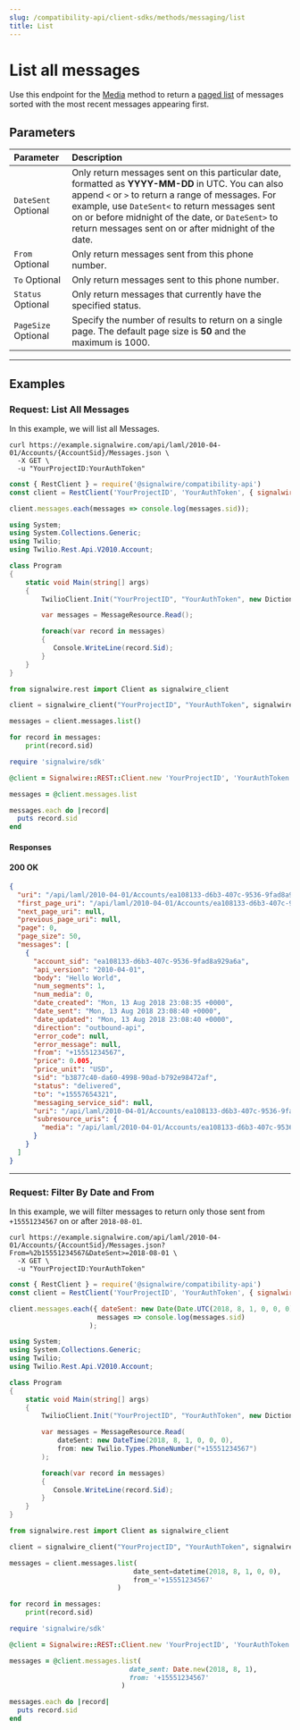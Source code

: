 ```yaml
---
slug: /compatibility-api/client-sdks/methods/messaging/list
title: List
---
```


# List all messages

Use this endpoint for the [Media](./index.mdx) method to return a [paged list](/docs/rest/compatibility-api/overview/paging.mdx) 
of messages sorted with the most recent messages appearing first.

## Parameters

| Parameter                                             | Description                                                                                                                                                                                                                                                                                                           |
| :---------------------------------------------------- | :-------------------------------------------------------------------------------------------------------------------------------------------------------------------------------------------------------------------------------------------------------------------------------------------------------------------- |
| `DateSent` <span className="optional-arg">Optional</span> | Only return messages sent on this particular date, formatted as **YYYY-MM-DD** in UTC. You can also append `<` or `>` to return a range of messages. For example, use `DateSent<` to return messages sent on or before midnight of the date, or `DateSent>` to return messages sent on or after midnight of the date. |
| `From` <span className="optional-arg">Optional</span>     | Only return messages sent from this phone number.                                                                                                                                                                                                                                                                     |
| `To` <span className="optional-arg">Optional</span>       | Only return messages sent to this phone number.                                                                                                                                                                                                                                                                       |
| `Status` <span className="optional-arg">Optional</span>   | Only return messages that currently have the specified status.                                                                                                                                                                                                                                                        |
| `PageSize` <span className="optional-arg">Optional</span> | Specify the number of results to return on a single page. The default page size is **50** and the maximum is 1000.                                                                                                                                                                                                    |

---

## Examples

### Request: List All Messages

In this example, we will list all Messages.

<Tabs groupId="compatibility-sdks">

<TabItem value="shell" label="cURL">

```shell
curl https://example.signalwire.com/api/laml/2010-04-01/Accounts/{AccountSid}/Messages.json \
  -X GET \
  -u "YourProjectID:YourAuthToken"
```

</TabItem>

<TabItem value="node" label="Node.js">

```javascript
const { RestClient } = require('@signalwire/compatibility-api')
const client = RestClient('YourProjectID', 'YourAuthToken', { signalwireSpaceUrl: 'example.signalwire.com' })

client.messages.each(messages => console.log(messages.sid));
```

</TabItem>

<TabItem value="csharp" label="C#">

```csharp
using System;
using System.Collections.Generic;
using Twilio;
using Twilio.Rest.Api.V2010.Account;

class Program
{
    static void Main(string[] args)
    {
        TwilioClient.Init("YourProjectID", "YourAuthToken", new Dictionary<string, object> { ["signalwireSpaceUrl"] = "{SPACE}.signalwire.com" });

        var messages = MessageResource.Read();

        foreach(var record in messages)
        {
           Console.WriteLine(record.Sid);
        }
    }
}
```

</TabItem>

<TabItem value="python" label="Python">

```python
from signalwire.rest import Client as signalwire_client

client = signalwire_client("YourProjectID", "YourAuthToken", signalwire_space_url = 'example.signalwire.com')

messages = client.messages.list()

for record in messages:
    print(record.sid)
```

</TabItem>

<TabItem value="ruby" label="Ruby">

```ruby
require 'signalwire/sdk'

@client = Signalwire::REST::Client.new 'YourProjectID', 'YourAuthToken', signalwire_space_url: "example.signalwire.com"

messages = @client.messages.list

messages.each do |record|
  puts record.sid
end
```

</TabItem>

</Tabs>

#### Responses

<h4><span class="badge badge--success">200</span> OK</h4>

```json
{
  "uri": "/api/laml/2010-04-01/Accounts/ea108133-d6b3-407c-9536-9fad8a929a6a/Messages?Page=0&PageSize=50",
  "first_page_uri": "/api/laml/2010-04-01/Accounts/ea108133-d6b3-407c-9536-9fad8a929a6a/Messages?Page=0&PageSize=50",
  "next_page_uri": null,
  "previous_page_uri": null,
  "page": 0,
  "page_size": 50,
  "messages": [
    {
      "account_sid": "ea108133-d6b3-407c-9536-9fad8a929a6a",
      "api_version": "2010-04-01",
      "body": "Hello World",
      "num_segments": 1,
      "num_media": 0,
      "date_created": "Mon, 13 Aug 2018 23:08:35 +0000",
      "date_sent": "Mon, 13 Aug 2018 23:08:40 +0000",
      "date_updated": "Mon, 13 Aug 2018 23:08:40 +0000",
      "direction": "outbound-api",
      "error_code": null,
      "error_message": null,
      "from": "+15551234567",
      "price": 0.005,
      "price_unit": "USD",
      "sid": "b3877c40-da60-4998-90ad-b792e98472af",
      "status": "delivered",
      "to": "+15557654321",
      "messaging_service_sid": null,
      "uri": "/api/laml/2010-04-01/Accounts/ea108133-d6b3-407c-9536-9fad8a929a6a/Messages/b3877c40-da60-4998-90ad-b792e98472af",
      "subresource_uris": {
        "media": "/api/laml/2010-04-01/Accounts/ea108133-d6b3-407c-9536-9fad8a929a6a/Messages/b3877c40-da60-4998-90ad-b792e98472af/Media"
      }
    }
  ]
}
```

---

### Request: Filter By Date and From

In this example, we will filter messages to return only those sent from `+15551234567` on or after `2018-08-01`.

<Tabs groupId="compatibility-sdks">

<TabItem value="shell" label="cURL">

```shell
curl https://example.signalwire.com/api/laml/2010-04-01/Accounts/{AccountSid}/Messages.json?From=%2b15551234567&DateSent>=2018-08-01 \
  -X GET \
  -u "YourProjectID:YourAuthToken"
```

</TabItem>

<TabItem value="node" label="Node.js">

```javascript
const { RestClient } = require('@signalwire/compatibility-api')
const client = RestClient('YourProjectID', 'YourAuthToken', { signalwireSpaceUrl: 'example.signalwire.com' })

client.messages.each({ dateSent: new Date(Date.UTC(2018, 8, 1, 0, 0, 0)), from: '+15551234567' },
                      messages => console.log(messages.sid)
                    );
```

</TabItem>

<TabItem value="csharp" label="C#">

```csharp
using System;
using System.Collections.Generic;
using Twilio;
using Twilio.Rest.Api.V2010.Account;

class Program
{
    static void Main(string[] args)
    {
        TwilioClient.Init("YourProjectID", "YourAuthToken", new Dictionary<string, object> { ["signalwireSpaceUrl"] = "{SPACE}.signalwire.com" });

        var messages = MessageResource.Read(
            dateSent: new DateTime(2018, 8, 1, 0, 0, 0),
            from: new Twilio.Types.PhoneNumber("+15551234567")
        );

        foreach(var record in messages)
        {
           Console.WriteLine(record.Sid);
        }
    }
}
```

</TabItem>

<TabItem value="python" label="Python">

```python
from signalwire.rest import Client as signalwire_client

client = signalwire_client("YourProjectID", "YourAuthToken", signalwire_space_url = 'example.signalwire.com')

messages = client.messages.list(
                               date_sent=datetime(2018, 8, 1, 0, 0),
                               from_='+15551234567'
                           )

for record in messages:
    print(record.sid)
```

</TabItem>

<TabItem value="ruby" label="Ruby">

```ruby
require 'signalwire/sdk'

@client = Signalwire::REST::Client.new 'YourProjectID', 'YourAuthToken', signalwire_space_url: "example.signalwire.com"

messages = @client.messages.list(
                              date_sent: Date.new(2018, 8, 1),
                              from: '+15551234567'
                            )

messages.each do |record|
  puts record.sid
end
```

</TabItem>

</Tabs>
